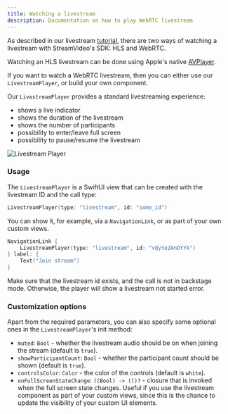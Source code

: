 ```yaml
---
title: Watching a livestream
description: Documentation on how to play WebRTC livestream
---
```


As described in our livestream [tutorial](../../tutorials/livestream/), there are two ways of watching a livestream with StreamVideo's SDK: HLS and WebRTC. 

Watching an HLS livestream can be done using Apple's native [AVPlayer](https://developer.apple.com/documentation/avfoundation/avplayer/).

If you want to watch a WebRTC livestream, then you can either use our `LivestreamPlayer`, or build your own component.

Our `LivestreamPlayer` provides a standard livestreaming experience:
- shows a live indicator
- shows the duration of the livestream
- shows the number of participants
- possibility to enter/leave full screen
- possibility to pause/resume the livestream

![Livestream Player](../assets/livestream-player.png)

### Usage

The `LivestreamPlayer` is a SwiftUI view that can be created with the livestream ID and the call type:

```swift
LivestreamPlayer(type: "livestream", id: "some_id")
```

You can show it, for example, via a `NavigationLink`, or as part of your own custom views.

```swift
NavigationLink {
    LivestreamPlayer(type: "livestream", id: "vQyteZAnDYYk")
} label: {
    Text("Join stream")
}
```

Make sure that the livestream id exists, and the call is not in backstage mode. Otherwise, the player will show a livestream not started error.

### Customization options

Apart from the required parameters, you can also specify some optional ones in the `LivestreamPlayer`'s init method:
- `muted`: `Bool` - whether the livestream audio should be on when joining the stream (default is `true`).
- `showParticipantCount`: `Bool` - whether the participant count should be shown (default is `true`).
- `controlsColor`: `Color` - the color of the controls (default is `white`).
- `onFullScreenStateChange`: `((Bool) -> ())?` - closure that is invoked when the full screen state changes. Useful if you use the livestream component as part of your custom views, since this is the chance to update the visibility of your custom UI elements.